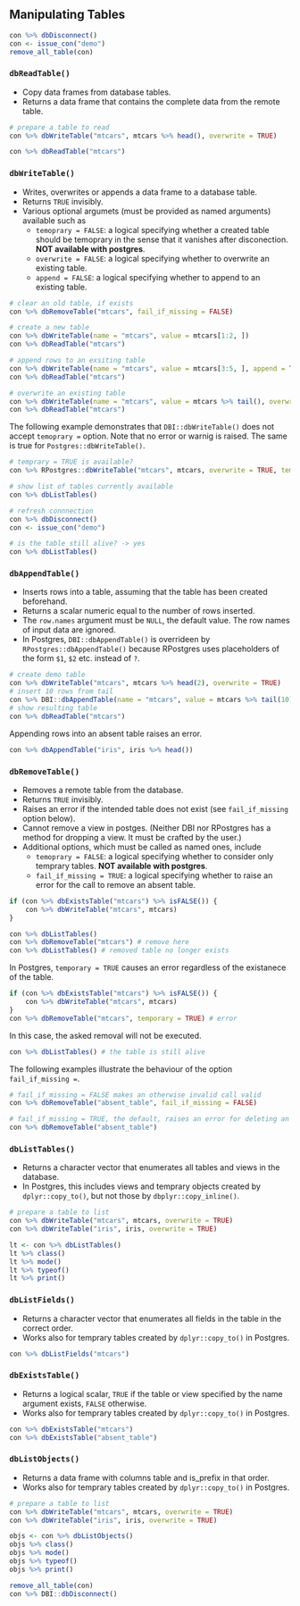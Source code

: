 ## Manipulating Tables

```r
con %>% dbDisconnect()
con <- issue_con("demo")
remove_all_table(con)
```

### `dbReadTable()`

- Copy data frames from database tables.
- Returns a data frame that contains the complete data from the remote table.

```r
# prepare a table to read
con %>% dbWriteTable("mtcars", mtcars %>% head(), overwrite = TRUE)

con %>% dbReadTable("mtcars")
```


### `dbWriteTable()`

- Writes, overwrites or appends a data frame to a database table.
- Returns `TRUE` invisibly.
- Various optional argumets (must be provided as named arguments) available such as  
	- `temoprary = FALSE`: a logical specifying whether a created table should be temoprary in the sense that it vanishes after disconection. **NOT available with postgres**.
	- `overwrite = FALSE`: a logical specifying whether to overwrite an existing table.
	- `append = FALSE`: a logical specifying whether to append to an existing table.

```r
# clear an old table, if exists
con %>% dbRemoveTable("mtcars", fail_if_missing = FALSE)

# create a new table
con %>% dbWriteTable(name = "mtcars", value = mtcars[1:2, ])
con %>% dbReadTable("mtcars")

# append rows to an exsiting table
con %>% dbWriteTable(name = "mtcars", value = mtcars[3:5, ], append = TRUE)
con %>% dbReadTable("mtcars")

# overwrite an existing table
con %>% dbWriteTable(name = "mtcars", value = mtcars %>% tail(), overwrite = TRUE)
con %>% dbReadTable("mtcars")
```

The following example demonstrates that `DBI::dbWriteTable()` does not accept `temoprary = ` option. Note that no error or warnig is raised. The same is true for `Postgres::dbWriteTable()`.

```r
# temprary = TRUE is available?
con %>% RPostgres::dbWriteTable("mtcars", mtcars, overwrite = TRUE, temoprary = TRUE)

# show list of tables currently available
con %>% dbListTables()

# refresh connnection
con %>% dbDisconnect()
con <- issue_con("demo")

# is the table still alive? -> yes
con %>% dbListTables()
```


### `dbAppendTable()`

- Inserts rows into a table, assuming that the table has been created beforehand.
- Returns a scalar numeric equal to the number of rows inserted.
- The `row.names` argument must be `NULL`, the default value. The row names of input data are ignored.
- In Postgres, `DBI::dbAppendTable()` is overrideen by `RPostgres::dbAppendTable()` because RPostgres uses placeholders of the form `$1`, `$2` etc. instead of `?`.

```r
# create demo table
con %>% dbWriteTable("mtcars", mtcars %>% head(2), overwrite = TRUE)
# insert 10 rows from tail
con %>% DBI::dbAppendTable(name = "mtcars", value = mtcars %>% tail(10))
# show resulting table
con %>% dbReadTable("mtcars")
```

Appending rows into an absent table raises an error.

```r
con %>% dbAppendTable("iris", iris %>% head())
```

### `dbRemoveTable()`

- Removes a remote table from the database.
- Returns `TRUE` invisibly.
- Raises an error if the intended table does not exist (see `fail_if_missing` option below).
- Cannot remove a view in postges. (Neither DBI nor RPostgres has a method for dropping a view. It must be crafted by the user.)
- Additional options, which must be called as named ones, include
	- `temoprary = FALSE`: a logical specifying whether to consider only temprary tables. **NOT available with postgres**.
	- `fail_if_missing = TRUE`: a logical specifying whether to raise an error for the call to remove an absent table.

```r
if (con %>% dbExistsTable("mtcars") %>% isFALSE()) {
    con %>% dbWriteTable("mtcars", mtcars)
}

con %>% dbListTables()
con %>% dbRemoveTable("mtcars") # remove here
con %>% dbListTables() # removed table no longer exists
```

In Postgres, `temporary = TRUE` causes an error regardless of the existanece of the table.

```r
if (con %>% dbExistsTable("mtcars") %>% isFALSE()) {
    con %>% dbWriteTable("mtcars", mtcars)
}
con %>% dbRemoveTable("mtcars", temporary = TRUE) # error
```

In this case, the asked removal will not be executed.

```r
con %>% dbListTables() # the table is still alive
```

The following examples illustrate the behaviour of the option `fail_if_missing =`.

```r
# fail_if_missing = FALSE makes an otherwise invalid call valid
con %>% dbRemoveTable("absent_table", fail_if_missing = FALSE)
```
```r
# fail_if_missing = TRUE, the default, raises an error for deleting an absent table
con %>% dbRemoveTable("absent_table")
```

### `dbListTables()`

- Returns a character vector that enumerates all tables and views in the database.
- In Postgres, this includes views and temprary objects created by `dplyr::copy_to()`, but not those by `dbplyr::copy_inline()`.

```r
# prepare a table to list
con %>% dbWriteTable("mtcars", mtcars, overwrite = TRUE)
con %>% dbWriteTable("iris", iris, overwrite = TRUE)

lt <- con %>% dbListTables()
lt %>% class()
lt %>% mode()
lt %>% typeof()
lt %>% print()
```

### `dbListFields()`

- Returns a character vector that enumerates all fields in the table in the correct order.
- Works also for temprary tables created by `dplyr::copy_to()` in Postgres.

```r
con %>% dbListFields("mtcars")
```

### `dbExistsTable()`

- Returns a logical scalar, `TRUE` if the table or view specified by the name argument exists, `FALSE` otherwise.
- Works also for temprary tables created by `dplyr::copy_to()` in Postgres.

```r
con %>% dbExistsTable("mtcars")
con %>% dbExistsTable("absent_table")
```

### `dbListObjects()`

- Returns a data frame with columns table and is_prefix in that order.
- Works also for temprary tables created by `dplyr::copy_to()` in Postgres.

```r
# prepare a table to list
con %>% dbWriteTable("mtcars", mtcars, overwrite = TRUE)
con %>% dbWriteTable("iris", iris, overwrite = TRUE)

objs <- con %>% dbListObjects()
objs %>% class()
objs %>% mode()
objs %>% typeof()
objs %>% print()
```

```r
remove_all_table(con)
con %>% DBI::dbDisconnect()
```
